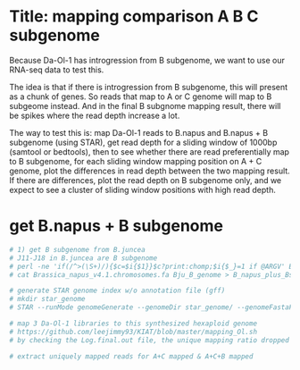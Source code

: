 Title: mapping comparison A B C subgenome 
========================================================

Because Da-Ol-1 has introgression from B subgenome, we want to use our RNA-seq data to test this. 

The idea is that if there is introgression from B subgenome, this will present as a chunk of genes. So reads that map to A or C genome will map to B subgeome instead. And in the final B subgnome mapping result, there will be spikes where the read depth increase a lot.  

The way to test this is: map Da-Ol-1 reads to B.napus and B.napus + B subgenome (using STAR), get read depth for a sliding window of 1000bp (samtool or bedtools), then to see whether there are read preferentially map to B subgenome, for each sliding window mapping position on A + C genome, plot the differences in read depth between the two mapping result. If there are differences, plot the read depth on B subgenome only, and we expect to see a cluster of sliding window positions with high read depth. 

# get B.napus + B subgenome 
```r
# 1) get B subgenome from B.juncea 
# J11-J18 in B.juncea are B subgenome 
# perl -ne 'if(/^>(\S+)/){$c=$i{$1}}$c?print:chomp;$i{$_}=1 if @ARGV' Bsub_ID Bju_genome.fa > Bju_B_genome
# cat Brassica_napus_v4.1.chromosomes.fa Bju_B_genome > B_napus_plus_Bsub.fa

# generate STAR genome index w/o annotation file (gff)
# mkdir star_genome 
# STAR --runMode genomeGenerate --genomeDir star_genome/ --genomeFastaFiles B_napus_plus_Bsub.fa --runThreadN 6 

# map 3 Da-Ol-1 libraries to this synthesized hexaploid genome 
# https://github.com/leejimmy93/KIAT/blob/master/mapping_Ol.sh 
# by checking the Log.final.out file, the unique mapping ratio dropped a little bit, a little bit increase of total mapping ratio, no big difference though... (maybe need figure to demonstrate this...)

# extract uniquely mapped reads for A+C mapped & A+C+B mapped 







```

